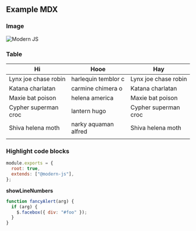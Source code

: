 ## Example MDX

### Image

![Modern JS](https://lf3-static.bytednsdoc.com/obj/eden-cn/zq-uylkvT/ljhwZthlaukjlkulzlp/modern-logo-home-page-0209.svg)

### Table

| Hi                   | Hooe                 | Hay                  |
| -------------------- | -------------------- | -------------------- |
| Lynx joe chase robin | harlequin temblor c  | Lynx joe chase robin |
| Katana charlatan     | carmine chimera o    | Katana charlatan     |
| Maxie bat poison     | helena america       | Maxie bat poison     |
| Cypher superman croc | lantern hugo         | Cypher superman croc |
| Shiva helena moth    | narky aquaman alfred | Shiva helena moth    |
|                      |                      |                      |

### Highlight code blocks

```js
module.exports = {
  root: true,
  extends: ["@modern-js"],
};
```

**showLineNumbers**

```js {1,3-4} showLineNumbers
function fancyAlert(arg) {
  if (arg) {
    $.facebox({ div: "#foo" });
  }
}
```

